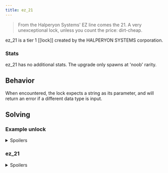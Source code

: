 ```yaml
---
title: ez_21
---
```


> From the Halperyon Systems' EZ line comes the 21. A very unexceptional lock, unless you count
the price: dirt-cheap.

ez_21 is a tier 1 [[lock]] created by the HALPERYON SYSTEMS corporation.

### Stats

ez_21 has no additional stats. The upgrade only spawns at 'noob' rarity.

## Behavior

When encountered, the lock expects a string as its parameter, and will return an error if a different data type is input.

## Solving

### Example unlock

<details>
  <summary>Spoilers</summary>
```
>>user.example_loc { ez_21: "open" }
```
</details>

### ez_21

<details>
  <summary>Spoilers</summary>

The possible strings to solve an ez_21 are, "open", "unlock", and "release".

</details>
